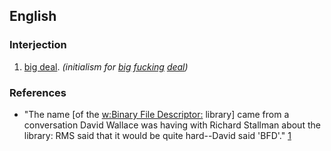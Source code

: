 ==English==

===Interjection===
{{en-intj}}

# {{idiom|jocular}} [[big deal]].  ''(initialism for [[big]] [[fucking]] [[deal]])''

===References===
*"The name [of the [[w:Binary File Descriptor:]] library] came from a conversation David Wallace was having with Richard Stallman about the library: RMS said that it would be quite hard--David said 'BFD'." [http://www.gnu.org/software/binutils/manual/bfd-2.9.1/html_mono/bfd.html#SEC2]